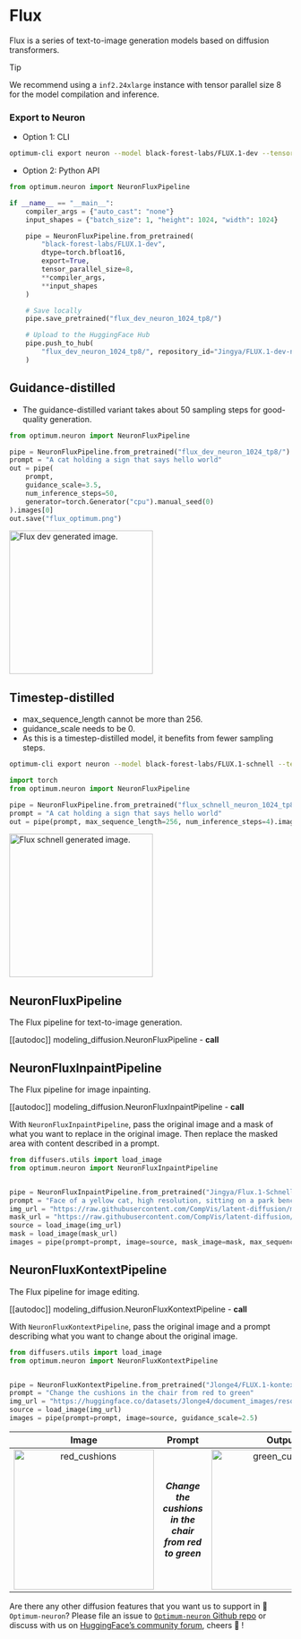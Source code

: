 <!---
Copyright 2025 The HuggingFace Team. All rights reserved.

Licensed under the Apache License, Version 2.0 (the "License");
you may not use this file except in compliance with the License.
You may obtain a copy of the License at

    http://www.apache.org/licenses/LICENSE-2.0

Unless required by applicable law or agreed to in writing, software
distributed under the License is distributed on an "AS IS" BASIS,
WITHOUT WARRANTIES OR CONDITIONS OF ANY KIND, either express or implied.
See the License for the specific language governing permissions and
limitations under the License.
-->

# Flux

Flux is a series of text-to-image generation models based on diffusion transformers.

> [!TIP]
> We recommend using a `inf2.24xlarge` instance with tensor parallel size 8 for the model compilation and inference.

### Export to Neuron

* Option 1: CLI

```bash
optimum-cli export neuron --model black-forest-labs/FLUX.1-dev --tensor_parallel_size 8 --batch_size 1 --height 1024 --width 1024 --num_images_per_prompt 1 --torch_dtype bfloat16 flux_dev_neuron/
```

* Option 2: Python API

```python
from optimum.neuron import NeuronFluxPipeline

if __name__ == "__main__":
    compiler_args = {"auto_cast": "none"}
    input_shapes = {"batch_size": 1, "height": 1024, "width": 1024}

    pipe = NeuronFluxPipeline.from_pretrained(
        "black-forest-labs/FLUX.1-dev",
        dtype=torch.bfloat16,
        export=True,
        tensor_parallel_size=8,
        **compiler_args,
        **input_shapes
    )

    # Save locally
    pipe.save_pretrained("flux_dev_neuron_1024_tp8/")

    # Upload to the HuggingFace Hub
    pipe.push_to_hub(
        "flux_dev_neuron_1024_tp8/", repository_id="Jingya/FLUX.1-dev-neuronx-1024x1024-tp8"  # Replace with your HF Hub repo id
    )
```

## Guidance-distilled

* The guidance-distilled variant takes about 50 sampling steps for good-quality generation.

```python
from optimum.neuron import NeuronFluxPipeline

pipe = NeuronFluxPipeline.from_pretrained("flux_dev_neuron_1024_tp8/")
prompt = "A cat holding a sign that says hello world"
out = pipe(
    prompt,
    guidance_scale=3.5,
    num_inference_steps=50,
    generator=torch.Generator("cpu").manual_seed(0)
).images[0]
out.save("flux_optimum.png")
```

<img
  src="https://huggingface.co/datasets/Jingya/document_images/resolve/main/optimum/neuron/flux_optimum.png"
  width="256"
  height="256"
  alt="Flux dev generated image."
/>

## Timestep-distilled

* max_sequence_length cannot be more than 256.
* guidance_scale needs to be 0.
* As this is a timestep-distilled model, it benefits from fewer sampling steps.

```bash
optimum-cli export neuron --model black-forest-labs/FLUX.1-schnell --tensor_parallel_size 8 --batch_size 1 --height 1024 --width 1024 --num_images_per_prompt 1 --sequence_length 256 --torch_dtype bfloat16 flux_schnell_neuron_1024_tp8/
```

```python
import torch
from optimum.neuron import NeuronFluxPipeline

pipe = NeuronFluxPipeline.from_pretrained("flux_schnell_neuron_1024_tp8")
prompt = "A cat holding a sign that says hello world"
out = pipe(prompt, max_sequence_length=256, num_inference_steps=4).images[0]
```

<img
  src="https://huggingface.co/datasets/Jingya/document_images/resolve/main/optimum/neuron/flux_schnell_optimum.png"
  width="256"
  height="256"
  alt="Flux schnell generated image."
/>

## NeuronFluxPipeline

The Flux pipeline for text-to-image generation.

[[autodoc]] modeling_diffusion.NeuronFluxPipeline
    - __call__

## NeuronFluxInpaintPipeline

The Flux pipeline for image inpainting.

[[autodoc]] modeling_diffusion.NeuronFluxInpaintPipeline
    - __call__

With `NeuronFluxInpaintPipeline`, pass the original image and a mask of what you want to replace in the original image. Then replace the masked area with content described in a prompt.

```python
from diffusers.utils import load_image
from optimum.neuron import NeuronFluxInpaintPipeline


pipe = NeuronFluxInpaintPipeline.from_pretrained("Jingya/Flux.1-Schnell-1024x1024-neuronx-tp8")
prompt = "Face of a yellow cat, high resolution, sitting on a park bench"
img_url = "https://raw.githubusercontent.com/CompVis/latent-diffusion/main/data/inpainting_examples/overture-creations-5sI6fQgYIuo.png"
mask_url = "https://raw.githubusercontent.com/CompVis/latent-diffusion/main/data/inpainting_examples/overture-creations-5sI6fQgYIuo_mask.png"
source = load_image(img_url)
mask = load_image(mask_url)
images = pipe(prompt=prompt, image=source, mask_image=mask, max_sequence_length=256)
```

## NeuronFluxKontextPipeline

The Flux pipeline for image editing.

[[autodoc]] modeling_diffusion.NeuronFluxKontextPipeline
    - __call__

With `NeuronFluxKontextPipeline`, pass the original image and a prompt describing what you want to change about the original image.

```python
from diffusers.utils import load_image
from optimum.neuron import NeuronFluxKontextPipeline


pipe = NeuronFluxKontextPipeline.from_pretrained("Jlonge4/FLUX.1-kontext-neuronx-1024x1024-tp8")
prompt = "Change the cushions in the chair from red to green"
img_url = "https://huggingface.co/datasets/Jlonge4/document_images/resolve/main/flux_optimum.png"
source = load_image(img_url)
images = pipe(prompt=prompt, image=source, guidance_scale=2.5)
```

| Image | Prompt | Output |
|:-----:|:------:|:------:|
| <img src="https://huggingface.co/datasets/Jlonge4/document_images/resolve/main/flux_optimum.png" alt="red_cushions" width="250"/> | ***Change the cushions in the chair from red to green*** | <img src="https://huggingface.co/datasets/Jlonge4/document_images/resolve/main/flux_optimum_edit.png" alt="green_cushions" width="250"/> |

Are there any other diffusion features that you want us to support in 🤗`Optimum-neuron`? Please file an issue to [`Optimum-neuron` Github repo](https://github.com/huggingface/optimum-neuron) or discuss with us on [HuggingFace’s community forum](https://discuss.huggingface.co/c/optimum/), cheers 🤗 !



